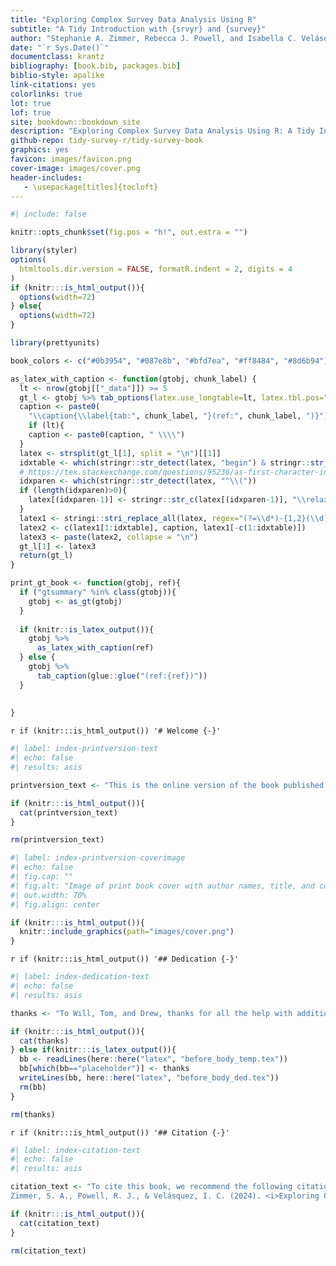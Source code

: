 ```yaml
--- 
title: "Exploring Complex Survey Data Analysis Using R"
subtitle: "A Tidy Introduction with {srvyr} and {survey}"
author: "Stephanie A. Zimmer, Rebecca J. Powell, and Isabella C. Velásquez"
date: "`r Sys.Date()`"
documentclass: krantz
bibliography: [book.bib, packages.bib]
biblio-style: apalike
link-citations: yes
colorlinks: true
lot: true
lof: true
site: bookdown::bookdown_site
description: "Exploring Complex Survey Data Analysis Using R: A Tidy Introduction with {srvyr} and {survey}"
github-repo: tidy-survey-r/tidy-survey-book
graphics: yes
favicon: images/favicon.png
cover-image: images/cover.png
header-includes:
   - \usepackage[titles]{tocloft}
---
```



```r
#| include: false

knitr::opts_chunk$set(fig.pos = "h!", out.extra = "")

library(styler)
options(
  htmltools.dir.version = FALSE, formatR.indent = 2, digits = 4
)
if (knitr:::is_html_output()){
  options(width=72)
} else{
  options(width=72)
}

library(prettyunits)

book_colors <- c("#0b3954", "#087e8b", "#bfd7ea", "#ff8484", "#8d6b94")

as_latex_with_caption <- function(gtobj, chunk_label) {
  lt <- nrow(gtobj[["_data"]]) >= 5
  gt_l <- gtobj %>% tab_options(latex.use_longtable=lt, latex.tbl.pos="H") %>% gt::as_latex()
  caption <- paste0(
    "\\caption{\\label{tab:", chunk_label, "}(ref:", chunk_label, ")}")
    if (lt){
    caption <- paste0(caption, " \\\\")
  }
  latex <- strsplit(gt_l[1], split = "\n")[[1]]
  idxtable <- which(stringr::str_detect(latex, "begin") & stringr::str_detect(latex, "table"))
  # https://tex.stackexchange.com/questions/95236/as-first-character-in-table-row 
  idxparen <- which(stringr::str_detect(latex, "^\\("))
  if (length(idxparen)>0){
    latex[(idxparen-1)] <- stringr::str_c(latex[(idxparen-1)], "\\relax")
  }
  latex1 <- stringi::stri_replace_all(latex, regex="(?=\\d*)-{1,2}(\\d)", replacement="--$1")
  latex2 <- c(latex1[1:idxtable], caption, latex1[-c(1:idxtable)])
  latex3 <- paste(latex2, collapse = "\n")
  gt_l[1] <- latex3
  return(gt_l)
}

print_gt_book <- function(gtobj, ref){
  if ("gtsummary" %in% class(gtobj)){
    gtobj <- as_gt(gtobj)
  }
  
  if (knitr::is_latex_output()){
    gtobj %>%
      as_latex_with_caption(ref)
  } else {
    gtobj %>% 
      tab_caption(glue::glue("(ref:{ref})"))
  }
  
  
}

```

`r if (knitr:::is_html_output()) '# Welcome {-}'`

```r
#| label: index-printversion-text
#| echo: false
#| results: asis

printversion_text <- "This is the online version of the book published by CRC Press in November 2024.  You can purchase a copy of this book directly from [Routledge](https://www.routledge.com/Exploring-Complex-Survey-Data-Analysis-Using-R-A-Tidy-Introduction-with-srvyr-and-survey/Zimmer-Powell-Velasquez/p/book/9781032302867) or your preferred bookstore. The cover artwork was designed and created by [Allison Horst](https://allisonhorst.com/)."

if (knitr:::is_html_output()){
  cat(printversion_text)
} 

rm(printversion_text)
```


```r
#| label: index-printversion-coverimage
#| echo: false
#| fig.cap: ""
#| fig.alt: "Image of print book cover with author names, title, and cover image"
#| out.width: 70%
#| fig.align: center

if (knitr:::is_html_output()){
  knitr::include_graphics(path="images/cover.png")
}
```

`r if (knitr:::is_html_output()) '## Dedication {-}'`

```r
#| label: index-dedication-text
#| echo: false
#| results: asis

thanks <- "To Will, Tom, and Drew, thanks for all the help with additional chores and plenty of Git consulting!"

if (knitr:::is_html_output()){
  cat(thanks)
} else if(knitr:::is_latex_output()){
  bb <- readLines(here::here("latex", "before_body_temp.tex"))
  bb[which(bb=="placeholder")] <- thanks
  writeLines(bb, here::here("latex", "before_body_ded.tex"))
  rm(bb)
}

rm(thanks)
```

`r if (knitr:::is_html_output()) '## Citation {-}'`

```r
#| label: index-citation-text
#| echo: false
#| results: asis

citation_text <- "To cite this book, we recommend the following citation: \n 
Zimmer, S. A., Powell, R. J., & Velásquez, I. C. (2024). <i>Exploring Complex Survey Data Analysis Using R: A Tidy Introduction with {srvyr} and {survey}</i>. Chapman & Hall: CRC Press."

if (knitr:::is_html_output()){
  cat(citation_text)
} 

rm(citation_text)
```

